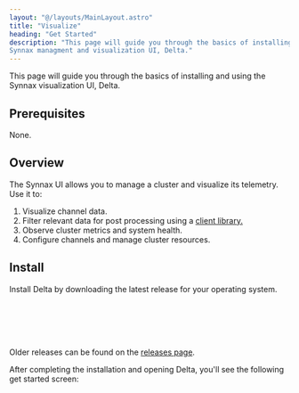 ```yaml
---
layout: "@/layouts/MainLayout.astro"
title: "Visualize"
heading: "Get Started"
description: "This page will guide you through the basics of installing and using the
Synnax managment and visualization UI, Delta."
---
```



This page will guide you through the basics of installing and using the Synnax visualization
UI, Delta.

## Prerequisites

None.

## Overview

The Synnax UI allows you to manage a cluster and visualize its telemetry. Use it to:

1. Visualize channel data.
2. Filter relevant data for post processing using a [client library.](/analyze/get-started)
3. Observe cluster metrics and system health.
4. Configure channels and manage cluster resources.

## Install

Install Delta by downloading the latest release for your operating system.

<br />
<br />
<Align.Space direction="x" justify="center">
  <SynnaxConsoleDownloadButton client:load />
</Align.Space>
<br />
<br />

Older releases can be found on the [releases page](https://github.com/synnaxlabs/synnax/releases).

After completing the installation and opening Delta, you'll see the following get started
screen:

<Image id="/visualize/get-started" client:only="react" />
